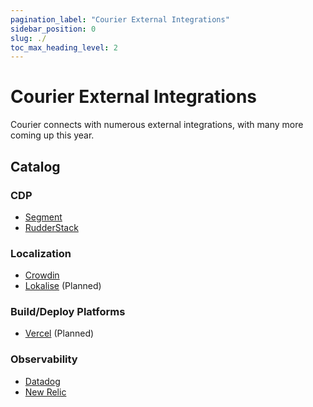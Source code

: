 ```yaml
---
pagination_label: "Courier External Integrations"
sidebar_position: 0
slug: ./
toc_max_heading_level: 2
---
```


# Courier External Integrations

Courier connects with numerous external integrations, with many more coming up this year.

## Catalog

### CDP

- <a href="https://segment.com/catalog/integrations/courier/">Segment</a>
- <a href="https://www.rudderstack.com/docs/destinations/streaming-destinations/courier/">RudderStack</a>

### Localization

- <a href="https://store.crowdin.com/courier">Crowdin</a>
- <a href="https://lokalise.com/">Lokalise</a> (Planned)

### Build/Deploy Platforms

- <a href="https://vercel.com/">Vercel</a> (Planned)

### Observability

- <a href="https://datadoghq.com/">Datadog</a>
- <a href="https://newrelic.com/">New Relic</a>
